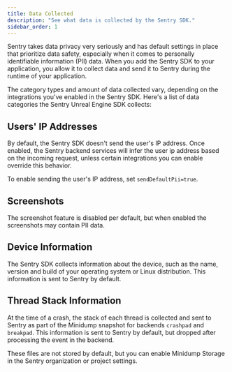 ```yaml
---
title: Data Collected
description: "See what data is collected by the Sentry SDK."
sidebar_order: 1
---
```


Sentry takes data privacy very seriously and has default settings in place that prioritize data safety, especially when it comes to personally identifiable information (PII) data. When you add the Sentry SDK to your application, you allow it to collect data and send it to Sentry during the runtime of your application.

The category types and amount of data collected vary, depending on the integrations you've enabled in the Sentry SDK. Here's a list of data categories the Sentry Unreal Engine SDK collects:

## Users' IP Addresses

By default, the Sentry SDK doesn't send the user's IP address. Once enabled, the Sentry backend services will infer the user ip address based on the incoming request, unless certain integrations you can enable override this behavior.

To enable sending the user's IP address, set <PlatformLink to="/configuration/options/#send-default-pii">`sendDefaultPii=true`</PlatformLink>.

## Screenshots

The <PlatformLink to="/enriching-events/screenshots">screenshot feature</PlatformLink> is disabled per default, but when enabled the screenshots may contain PII data.

## Device Information

The Sentry SDK collects information about the device, such as the name, version and build of your operating system or Linux distribution. This information is sent to Sentry by default.

## Thread Stack Information

At the time of a crash, the stack of each thread is collected and sent to Sentry as part of the Minidump snapshot for backends `crashpad` and `breakpad`. This information is sent to Sentry by default, but dropped after processing the event in the backend.

These files are not stored by default, but you can <PlatformLink to="/data-management/store-minidumps-as-attachments/">enable Minidump Storage</PlatformLink> in the Sentry organization or project settings.
